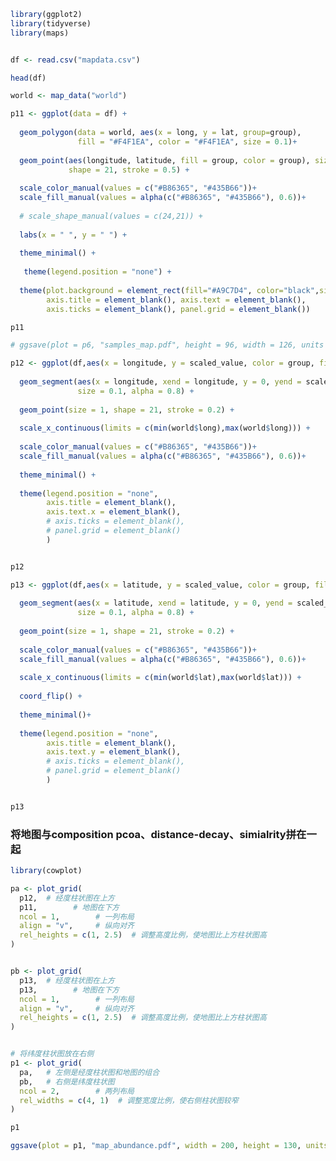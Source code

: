 

```{r}
library(ggplot2)
library(tidyverse)
library(maps)


df <- read.csv("mapdata.csv")

head(df)

world <- map_data("world")

p11 <- ggplot(data = df) + 
  
  geom_polygon(data = world, aes(x = long, y = lat, group=group), 
               fill = "#F4F1EA", color = "#F4F1EA", size = 0.1)+
  
  geom_point(aes(longitude, latitude, fill = group, color = group), size = 2,
             shape = 21, stroke = 0.5) +
  
  scale_color_manual(values = c("#B86365", "#435B66"))+
  scale_fill_manual(values = alpha(c("#B86365", "#435B66"), 0.6))+
  
  # scale_shape_manual(values = c(24,21)) +
  
  labs(x = " ", y = " ") +
  
  theme_minimal() +
  
   theme(legend.position = "none") +
  
  theme(plot.background = element_rect(fill="#A9C7D4", color="black",size = 0.25),
        axis.title = element_blank(), axis.text = element_blank(), 
        axis.ticks = element_blank(), panel.grid = element_blank())

p11

# ggsave(plot = p6, "samples_map.pdf", height = 96, width = 126, units = "mm")


```


```{r}

p12 <- ggplot(df,aes(x = longitude, y = scaled_value, color = group, fill = group)) +
  
  geom_segment(aes(x = longitude, xend = longitude, y = 0, yend = scaled_value),
               size = 0.1, alpha = 0.8) +
  
  geom_point(size = 1, shape = 21, stroke = 0.2) +
  
  scale_x_continuous(limits = c(min(world$long),max(world$long))) +
  
  scale_color_manual(values = c("#B86365", "#435B66"))+
  scale_fill_manual(values = alpha(c("#B86365", "#435B66"), 0.6))+
  
  theme_minimal() +
  
  theme(legend.position = "none", 
        axis.title = element_blank(), 
        axis.text.x = element_blank(),
        # axis.ticks = element_blank(), 
        # panel.grid = element_blank()
        )


p12

```

```{r}

p13 <- ggplot(df,aes(x = latitude, y = scaled_value, color = group, fill = group)) +
  
  geom_segment(aes(x = latitude, xend = latitude, y = 0, yend = scaled_value), 
               size = 0.1, alpha = 0.8) +
  
  geom_point(size = 1, shape = 21, stroke = 0.2) +
  
  scale_color_manual(values = c("#B86365", "#435B66"))+
  scale_fill_manual(values = alpha(c("#B86365", "#435B66"), 0.6))+
  
  scale_x_continuous(limits = c(min(world$lat),max(world$lat))) +
  
  coord_flip() +
  
  theme_minimal()+
  
  theme(legend.position = "none",
        axis.title = element_blank(),
        axis.text.y = element_blank(),
        # axis.ticks = element_blank(),
        # panel.grid = element_blank()
        )


p13

```

### 将地图与composition pcoa、distance-decay、simialrity拼在一起
```{r}

library(cowplot)

pa <- plot_grid(
  p12,  # 经度柱状图在上方
  p11,        # 地图在下方
  ncol = 1,        # 一列布局
  align = "v",     # 纵向对齐
  rel_heights = c(1, 2.5)  # 调整高度比例，使地图比上方柱状图高
)


pb <- plot_grid(
  p13,  # 经度柱状图在上方
  p13,        # 地图在下方
  ncol = 1,        # 一列布局
  align = "v",     # 纵向对齐
  rel_heights = c(1, 2.5)  # 调整高度比例，使地图比上方柱状图高
)


# 将纬度柱状图放在右侧
p1 <- plot_grid(
  pa,   # 左侧是经度柱状图和地图的组合
  pb,   # 右侧是纬度柱状图
  ncol = 2,        # 两列布局
  rel_widths = c(4, 1)  # 调整宽度比例，使右侧柱状图较窄
)

p1

ggsave(plot = p1, "map_abundance.pdf", width = 200, height = 130, units = "mm")


```



